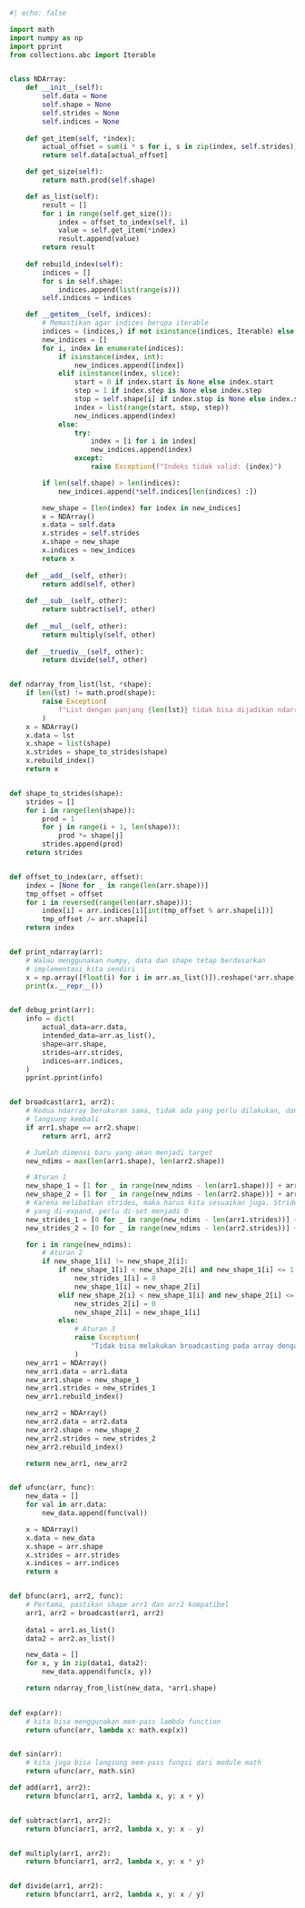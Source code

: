 ```python
#| echo: false

import math
import numpy as np
import pprint
from collections.abc import Iterable


class NDArray:
    def __init__(self):
        self.data = None
        self.shape = None
        self.strides = None
        self.indices = None  
    
    def get_item(self, *index):
        actual_offset = sum(i * s for i, s in zip(index, self.strides))
        return self.data[actual_offset]	

    def get_size(self):
        return math.prod(self.shape)

    def as_list(self):
        result = []
        for i in range(self.get_size()):
            index = offset_to_index(self, i)
            value = self.get_item(*index)
            result.append(value)
        return result
    
    def rebuild_index(self):  
        indices = []
        for s in self.shape:
            indices.append(list(range(s)))
        self.indices = indices

    def __getitem__(self, indices):  
        # Memastikan agar indices berupa iterable
        indices = (indices,) if not isinstance(indices, Iterable) else indices
        new_indices = []
        for i, index in enumerate(indices):
            if isinstance(index, int):
                new_indices.append([index])
            elif isinstance(index, slice):
                start = 0 if index.start is None else index.start
                step = 1 if index.step is None else index.step
                stop = self.shape[i] if index.stop is None else index.stop
                index = list(range(start, stop, step))
                new_indices.append(index)
            else:
                try:
                    index = [i for i in index]
                    new_indices.append(index)
                except:
                    raise Exception(f"Indeks tidak valid: {index}")

        if len(self.shape) > len(indices):
            new_indices.append(*self.indices[len(indices) :])

        new_shape = [len(index) for index in new_indices]
        x = NDArray()
        x.data = self.data
        x.strides = self.strides
        x.shape = new_shape
        x.indices = new_indices
        return x
    
    def __add__(self, other):
        return add(self, other)
    
    def __sub__(self, other):
        return subtract(self, other)
    
    def __mul__(self, other):
        return multiply(self, other)
    
    def __truediv__(self, other):
        return divide(self, other)


def ndarray_from_list(lst, *shape):
    if len(lst) != math.prod(shape):
        raise Exception(
            f"List dengan panjang {len(lst)} tidak bisa dijadikan ndarray berbentuk {shape}"
        )
    x = NDArray()
    x.data = lst
    x.shape = list(shape)
    x.strides = shape_to_strides(shape)
    x.rebuild_index()
    return x	


def shape_to_strides(shape):
    strides = []
    for i in range(len(shape)):
        prod = 1
        for j in range(i + 1, len(shape)):
            prod *= shape[j]
        strides.append(prod)
    return strides


def offset_to_index(arr, offset):
    index = [None for _ in range(len(arr.shape))]
    tmp_offset = offset
    for i in reversed(range(len(arr.shape))):
        index[i] = arr.indices[i][int(tmp_offset % arr.shape[i])]
        tmp_offset /= arr.shape[i]
    return index


def print_ndarray(arr):
    # Walau menggunakan numpy, data dan shape tetap berdasarkan 
    # implementasi kita sendiri
    x = np.array([float(i) for i in arr.as_list()]).reshape(*arr.shape)
    print(x.__repr__())


def debug_print(arr):
    info = dict(
        actual_data=arr.data,
        intended_data=arr.as_list(),
        shape=arr.shape,
        strides=arr.strides,
        indices=arr.indices,
    )
    pprint.pprint(info)


def broadcast(arr1, arr2):
    # Kedua ndarray berukuran sama, tidak ada yang perlu dilakukan, dan
    # langsung kembali
    if arr1.shape == arr2.shape:
        return arr1, arr2

    # Jumlah dimensi baru yang akan menjadi target
    new_ndims = max(len(arr1.shape), len(arr2.shape))

    # Aturan 1
    new_shape_1 = [1 for _ in range(new_ndims - len(arr1.shape))] + arr1.shape
    new_shape_2 = [1 for _ in range(new_ndims - len(arr2.shape))] + arr2.shape
    # Karena melibatkan strides, maka harus kita sesuaikan juga. Strides pada dimensi
    # yang di-expand, perlu di-set menjadi 0
    new_strides_1 = [0 for _ in range(new_ndims - len(arr1.strides))] + arr1.strides
    new_strides_2 = [0 for _ in range(new_ndims - len(arr2.strides))] + arr2.strides

    for i in range(new_ndims):
        # Aturan 2
        if new_shape_1[i] != new_shape_2[i]:
            if new_shape_1[i] < new_shape_2[i] and new_shape_1[i] <= 1:
                new_strides_1[i] = 0
                new_shape_1[i] = new_shape_2[i]
            elif new_shape_2[i] < new_shape_1[i] and new_shape_2[i] <= 1:
                new_strides_2[i] = 0
                new_shape_2[i] = new_shape_1[i]
            else:
                # Aturan 3
                raise Exception(
                    "Tidak bisa melakukan broadcasting pada array dengan bentuk {arr1.shape} dan {arr2.shape}"
                )
    new_arr1 = NDArray()
    new_arr1.data = arr1.data
    new_arr1.shape = new_shape_1
    new_arr1.strides = new_strides_1
    new_arr1.rebuild_index()

    new_arr2 = NDArray()
    new_arr2.data = arr2.data
    new_arr2.shape = new_shape_2
    new_arr2.strides = new_strides_2
    new_arr2.rebuild_index()

    return new_arr1, new_arr2


def ufunc(arr, func):
    new_data = []
    for val in arr.data:
        new_data.append(func(val))

    x = NDArray()
    x.data = new_data
    x.shape = arr.shape
    x.strides = arr.strides
    x.indices = arr.indices
    return x


def bfunc(arr1, arr2, func):
    # Pertama, pastikan shape arr1 dan arr2 kompatibel
    arr1, arr2 = broadcast(arr1, arr2)
    
    data1 = arr1.as_list()
    data2 = arr2.as_list()

    new_data = []
    for x, y in zip(data1, data2):
        new_data.append(func(x, y))

    return ndarray_from_list(new_data, *arr1.shape)
    

def exp(arr):
    # kita bisa menggunakan mem-pass lambda function
    return ufunc(arr, lambda x: math.exp(x))


def sin(arr):
    # kita juga bisa langsung mem-pass fungsi dari module math
    return ufunc(arr, math.sin)

def add(arr1, arr2):
    return bfunc(arr1, arr2, lambda x, y: x + y)


def subtract(arr1, arr2):
    return bfunc(arr1, arr2, lambda x, y: x - y)


def multiply(arr1, arr2):
    return bfunc(arr1, arr2, lambda x, y: x * y)


def divide(arr1, arr2):
    return bfunc(arr1, arr2, lambda x, y: x / y)
    
```